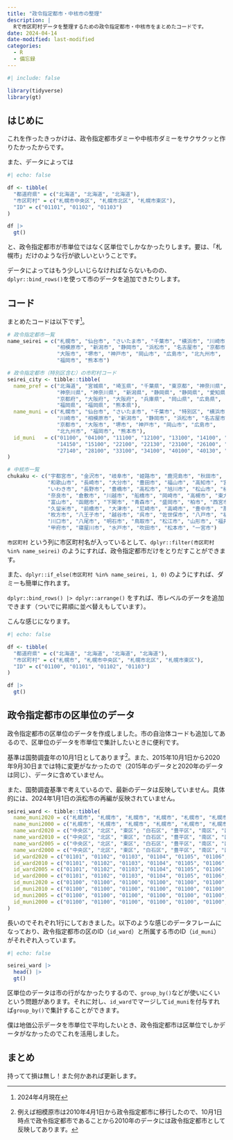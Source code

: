```yaml
---
title: "政令指定都市・中核市の整理"
description: |
  Rで市区町村データを整理するための政令指定都市・中核市をまとめたコードです。
date: 2024-04-14
date-modified: last-modified
categories: 
  - R
  - 備忘録
---
```


```r
#| include: false

library(tidyverse)
library(gt)
```

## はじめに

これを作ったきっかけは、政令指定都市ダミーや中核市ダミーをサクサクッと作りたかったからです。

また、データによっては

```r
#| echo: false

df <- tibble(
  "都道府県" = c("北海道", "北海道", "北海道"), 
  "市区町村" = c("札幌市中央区", "札幌市北区", "札幌市東区"), 
  "ID" = c("01101", "01102", "01103")
)

df |> 
  gt()
```

と、政令指定都市が市単位ではなく区単位でしかなかったりします。要は、「札幌市」だけのような行が欲しいということです。

データによってはもう少しいじらなければならないものの、`dplyr::bind_rows()`を使って市のデータを追加できたりします。

## コード

まとめたコードは以下です^[2024年4月現在]。

```r
# 政令指定都市一覧
name_seirei = c("札幌市", "仙台市", "さいたま市", "千葉市", "横浜市", "川崎市", 
                "相模原市", "新潟市", "静岡市", "浜松市", "名古屋市", "京都市", 
                "大阪市", "堺市", "神戸市", "岡山市", "広島市", "北九州市", 
                "福岡市", "熊本市")

# 政令指定都市（特別区含む）の市町村コード
seirei_city <- tibble::tibble(
  name_pref = c("北海道", "宮城県", "埼玉県", "千葉県", "東京都", "神奈川県", 
                "神奈川県", "神奈川県", "新潟県", "静岡県", "静岡県", "愛知県", 
                "京都府", "大阪府", "大阪府", "兵庫県", "岡山県", "広島県", 
                "福岡県", "福岡県", "熊本県"), 
  name_muni = c("札幌市", "仙台市", "さいたま市", "千葉市", "特別区", "横浜市", 
                "川崎市", "相模原市", "新潟市", "静岡市", "浜松市", "名古屋市", 
                "京都市", "大阪市", "堺市", "神戸市", "岡山市", "広島市", 
                "北九州市", "福岡市", "熊本市"), 
  id_muni   = c("01100", "04100", "11100", "12100", "13100", "14100", "14130", 
                "14150", "15100", "22100", "22130", "23100", "26100", "27100", 
                "27140", "28100", "33100", "34100", "40100", "40130", "43100")
)

# 中核市一覧
chukaku <- c("宇都宮市", "金沢市", "岐阜市", "姫路市", "鹿児島市", "秋田市", "郡山市", 
             "和歌山市", "長崎市", "大分市", "豊田市", "福山市", "高知市", "宮崎市", 
             "いわき市", "長野市", "豊橋市", "高松市", "旭川市", "松山市", "横須賀市", 
             "奈良市", "倉敷市", "川越市", "船橋市", "岡崎市", "高槻市", "東大阪市", 
             "富山市", "函館市", "下関市", "青森市", "盛岡市", "柏市", "西宮市", 
             "久留米市", "前橋市", "大津市", "尼崎市", "高崎市", "豊中市", "那覇市", 
             "枚方市", "八王子市", "越谷市", "呉市", "佐世保市", "八戸市", "福島市", 
             "川口市", "八尾市", "明石市", "鳥取市", "松江市", "山形市", "福井市", 
             "甲府市", "寝屋川市", "水戸市", "吹田市", "松本市", "一宮市")
```

`市区町村` という列に市区町村名が入っているとして、`dplyr::filter(市区町村 %in% name_seirei)` のようにすれば、政令指定都市だけをとりだすことができます。

また、`dplyr::if_else(市区町村 %in% name_seirei, 1, 0)` のようにすれば、ダミーも簡単に作れます。

`dplyr::bind_rows() |> dplyr::arrange()` をすれば、市レベルのデータを追加できます（ついでに昇順に並べ替えもしています）。

こんな感じになります。

```r
#| echo: false

df <- tibble(
  "都道府県" = c("北海道", "北海道", "北海道", "北海道"), 
  "市区町村" = c("札幌市", "札幌市中央区", "札幌市北区", "札幌市東区"), 
  "ID" = c("01100", "01101", "01102", "01103")
)

df |> 
  gt()
```

## 政令指定都市の区単位のデータ

政令指定都市の区単位のデータを作成しました。市の自治体コードも追加してあるので、区単位のデータを市単位で集計したいときに便利です。

基準は国勢調査年の10月1日としてあります^[例えば相模原市は2010年4月1日から政令指定都市に移行したので、10月1日時点で政令指定都市であることから2010年のデータには政令指定都市として反映してあります。]。また、2015年10月1日から2020年9月30日までは特に変更がなかったので（2015年のデータと2020年のデータは同じ）、データに含めていません。

また、国勢調査基準で考えているので、最新のデータは反映していません。具体的には、2024年1月1日の浜松市の再編が反映されていません。

```r
seirei_ward <- tibble::tibble(
  name_muni2020 = c("札幌市", "札幌市", "札幌市", "札幌市", "札幌市", "札幌市", "札幌市", "札幌市", "札幌市", "札幌市", "仙台市", "仙台市", "仙台市", "仙台市", "仙台市", "さいたま市", "さいたま市", "さいたま市", "さいたま市", "さいたま市", "さいたま市", "さいたま市", "さいたま市", "さいたま市", "さいたま市", "千葉市", "千葉市", "千葉市", "千葉市", "千葉市", "千葉市", "横浜市", "横浜市", "横浜市", "横浜市", "横浜市", "横浜市", "横浜市", "横浜市", "横浜市", "横浜市", "横浜市", "横浜市", "横浜市", "横浜市", "横浜市", "横浜市", "横浜市", "横浜市", "川崎市", "川崎市", "川崎市", "川崎市", "川崎市", "川崎市", "川崎市", "相模原市", "相模原市", "相模原市", "新潟市", "新潟市", "新潟市", "新潟市", "新潟市", "新潟市", "新潟市", "新潟市", "静岡市", "静岡市", "静岡市", "浜松市", "浜松市", "浜松市", "浜松市", "浜松市", "浜松市", "浜松市", "名古屋市", "名古屋市", "名古屋市", "名古屋市", "名古屋市", "名古屋市", "名古屋市", "名古屋市", "名古屋市", "名古屋市", "名古屋市", "名古屋市", "名古屋市", "名古屋市", "名古屋市", "名古屋市", "京都市", "京都市", "京都市", "京都市", "京都市", "京都市", "京都市", "京都市", "京都市", "京都市", "京都市", "大阪市", "大阪市", "大阪市", "大阪市", "大阪市", "大阪市", "大阪市", "大阪市", "大阪市", "大阪市", "大阪市", "大阪市", "大阪市", "大阪市", "大阪市", "大阪市", "大阪市", "大阪市", "大阪市", "大阪市", "大阪市", "大阪市", "大阪市", "大阪市", "堺市", "堺市", "堺市", "堺市", "堺市", "堺市", "堺市", "神戸市", "神戸市", "神戸市", "神戸市", "神戸市", "神戸市", "神戸市", "神戸市", "神戸市", "岡山市", "岡山市", "岡山市", "岡山市", "広島市", "広島市", "広島市", "広島市", "広島市", "広島市", "広島市", "広島市", "北九州市", "北九州市", "北九州市", "北九州市", "北九州市", "北九州市", "北九州市", "福岡市", "福岡市", "福岡市", "福岡市", "福岡市", "福岡市", "福岡市", "熊本市", "熊本市", "熊本市", "熊本市", "熊本市"), 
  name_muni2000 = c("札幌市", "札幌市", "札幌市", "札幌市", "札幌市", "札幌市", "札幌市", "札幌市", "札幌市", "札幌市", "仙台市", "仙台市", "仙台市", "仙台市", "仙台市", "大宮市", "大宮市", "大宮市", "大宮市", "与野市", "浦和市", "浦和市", "浦和市", "浦和市", "岩槻市", "千葉市", "千葉市", "千葉市", "千葉市", "千葉市", "千葉市", "横浜市", "横浜市", "横浜市", "横浜市", "横浜市", "横浜市", "横浜市", "横浜市", "横浜市", "横浜市", "横浜市", "横浜市", "横浜市", "横浜市", "横浜市", "横浜市", "横浜市", "横浜市", "川崎市", "川崎市", "川崎市", "川崎市", "川崎市", "川崎市", "川崎市", "相模原市", "相模原市", "相模原市", "新潟市", "新潟市", "新潟市", "新潟市", "新潟市", "新潟市", "新潟市", "新潟市", "静岡市", "静岡市", "静岡市", "浜松市", "浜松市", "浜松市", "浜松市", "浜松市", "浜松市", "浜松市", "名古屋市", "名古屋市", "名古屋市", "名古屋市", "名古屋市", "名古屋市", "名古屋市", "名古屋市", "名古屋市", "名古屋市", "名古屋市", "名古屋市", "名古屋市", "名古屋市", "名古屋市", "名古屋市", "京都市", "京都市", "京都市", "京都市", "京都市", "京都市", "京都市", "京都市", "京都市", "京都市", "京都市", "大阪市", "大阪市", "大阪市", "大阪市", "大阪市", "大阪市", "大阪市", "大阪市", "大阪市", "大阪市", "大阪市", "大阪市", "大阪市", "大阪市", "大阪市", "大阪市", "大阪市", "大阪市", "大阪市", "大阪市", "大阪市", "大阪市", "大阪市", "大阪市", "堺市", "堺市", "堺市", "堺市", "堺市", "堺市", "堺市", "神戸市", "神戸市", "神戸市", "神戸市", "神戸市", "神戸市", "神戸市", "神戸市", "神戸市", "岡山市", "岡山市", "岡山市", "岡山市", "広島市", "広島市", "広島市", "広島市", "広島市", "広島市", "広島市", "広島市", "北九州市", "北九州市", "北九州市", "北九州市", "北九州市", "北九州市", "北九州市", "福岡市", "福岡市", "福岡市", "福岡市", "福岡市", "福岡市", "福岡市", "熊本市", "熊本市", "熊本市", "熊本市", "熊本市"), 
  name_ward2020 = c("中央区", "北区", "東区", "白石区", "豊平区", "南区", "西区", "厚別区", "手稲区", "清田区", "青葉区", "宮城野区", "若林区", "太白区", "泉区", "西区", "北区", "大宮区", "見沼区", "中央区", "桜区", "浦和区", "南区", "緑区", "岩槻区", "中央区", "花見川区", "稲毛区", "若葉区", "緑区", "美浜区", "鶴見区", "神奈川区", "西区", "中区", "南区", "保土ヶ谷区", "磯子区", "金沢区", "港北区", "戸塚区", "港南区", "旭区", "緑区", "瀬谷区", "栄区", "泉区", "青葉区", "都筑区", "川崎区", "幸区", "中原区", "高津区", "多摩区", "宮前区", "麻生区", "緑区", "中央区", "南区", "北区", "東区", "中央区", "江南区", "秋葉区", "南区", "西区", "西蒲区", "葵区", "駿河区", "清水区", "中区", "東区", "西区", "南区", "北区", "浜北区", "天竜区", "千種区", "東区", "北区", "西区", "中村区", "中区", "昭和区", "瑞穂区", "熱田区", "中川区", "港区", "南区", "守山区", "緑区", "名東区", "天白区", "北区", "上京区", "左京区", "中京区", "東山区", "下京区", "南区", "右京区", "伏見区", "山科区", "西京区", "都島区", "福島区", "此花区", "西区", "港区", "大正区", "天王寺区", "浪速区", "西淀川区", "東淀川区", "東成区", "生野区", "旭区", "城東区", "阿倍野区", "住吉区", "東住吉区", "西成区", "淀川区", "鶴見区", "住之江区", "平野区", "北区", "中央区", "堺区", "中区", "東区", "西区", "南区", "北区", "美原区", "東灘区" , "灘区", "兵庫区", "長田区", "須磨区", "垂水区", "北区", "中央区", "西区", "北区", "中区", "東区", "南区", "中区", "東区", "南区", "西区", "安佐南区", "安佐北区", "安芸区", "佐伯区", "門司区", "若松区", "戸畑区", "小倉北区", "小倉南区", "八幡東区", "八幡西区", "東区", "博多区", "中央区", "南区", "西区", "城南区", "早良区", "中央区", "東区", "西区", "南区", "北区"), 
  name_ward2010 = c("中央区", "北区", "東区", "白石区", "豊平区", "南区", "西区", "厚別区", "手稲区", "清田区", "青葉区", "宮城野区", "若林区", "太白区", "泉区", "西区", "北区", "大宮区", "見沼区", "中央区", "桜区", "浦和区", "南区", "緑区", "岩槻区", "中央区", "花見川区", "稲毛区", "若葉区", "緑区", "美浜区", "鶴見区", "神奈川区", "西区", "中区", "南区", "保土ヶ谷区", "磯子区", "金沢区", "港北区", "戸塚区", "港南区", "旭区", "緑区", "瀬谷区", "栄区", "泉区", "青葉区", "都筑区", "川崎区", "幸区", "中原区", "高津区", "多摩区", "宮前区", "麻生区", "緑区", "中央区", "南区", "北区", "東区", "中央区", "江南区", "秋葉区", "南区", "西区", "西蒲区", "葵区", "駿河区", "清水区", "中区", "東区", "西区", "南区", "北区", "浜北区", "天竜区", "千種区", "東区", "北区", "西区", "中村区", "中区", "昭和区", "瑞穂区", "熱田区", "中川区", "港区", "南区", "守山区", "緑区", "名東区", "天白区", "北区", "上京区", "左京区", "中京区", "東山区", "下京区", "南区", "右京区", "伏見区", "山科区", "西京区", "都島区", "福島区", "此花区", "西区", "港区", "大正区", "天王寺区", "浪速区", "西淀川区", "東淀川区", "東成区", "生野区", "旭区", "城東区", "阿倍野区", "住吉区", "東住吉区", "西成区", "淀川区", "鶴見区", "住之江区", "平野区", "北区", "中央区", "堺区", "中区", "東区", "西区", "南区", "北区", "美原区", "東灘区" , "灘区", "兵庫区", "長田区", "須磨区", "垂水区", "北区", "中央区", "西区", "北区", "中区", "東区", "南区", "中区", "東区", "南区", "西区", "安佐南区", "安佐北区", "安芸区", "佐伯区", "門司区", "若松区", "戸畑区", "小倉北区", "小倉南区", "八幡東区", "八幡西区", "東区", "博多区", "中央区", "南区", "西区", "城南区", "早良区", NA_character_, NA_character_, NA_character_, NA_character_, NA_character_), 
  name_ward2005 = c("中央区", "北区", "東区", "白石区", "豊平区", "南区", "西区", "厚別区", "手稲区", "清田区", "青葉区", "宮城野区", "若林区", "太白区", "泉区", "西区", "北区", "大宮区", "見沼区", "中央区", "桜区", "浦和区", "南区", "緑区", "岩槻区", "中央区", "花見川区", "稲毛区", "若葉区", "緑区", "美浜区", "鶴見区", "神奈川区", "西区", "中区", "南区", "保土ヶ谷区", "磯子区", "金沢区", "港北区", "戸塚区", "港南区", "旭区", "緑区", "瀬谷区", "栄区", "泉区", "青葉区", "都筑区", "川崎区", "幸区", "中原区", "高津区", "多摩区", "宮前区", "麻生区", NA_character_, NA_character_, NA_character_, NA_character_, NA_character_, NA_character_, NA_character_, NA_character_, NA_character_, NA_character_, NA_character_, "葵区", "駿河区", "清水区", NA_character_, NA_character_, NA_character_, NA_character_, NA_character_, NA_character_, NA_character_, "千種区", "東区", "北区", "西区", "中村区", "中区", "昭和区", "瑞穂区", "熱田区", "中川区", "港区", "南区", "守山区", "緑区", "名東区", "天白区", "北区", "上京区", "左京区", "中京区", "東山区", "下京区", "南区", "右京区", "伏見区", "山科区", "西京区", "都島区", "福島区", "此花区", "西区", "港区", "大正区", "天王寺区", "浪速区", "西淀川区", "東淀川区", "東成区", "生野区", "旭区", "城東区", "阿倍野区", "住吉区", "東住吉区", "西成区", "淀川区", "鶴見区", "住之江区", "平野区", "北区", "中央区", NA_character_, NA_character_, NA_character_, NA_character_, NA_character_, NA_character_, NA_character_, "東灘区" , "灘区", "兵庫区", "長田区", "須磨区", "垂水区", "北区", "中央区", "西区", NA_character_, NA_character_, NA_character_, NA_character_, "中区", "東区", "南区", "西区", "安佐南区", "安佐北区", "安芸区", "佐伯区", "門司区", "若松区", "戸畑区", "小倉北区", "小倉南区", "八幡東区", "八幡西区", "東区", "博多区", "中央区", "南区", "西区", "城南区", "早良区", NA_character_, NA_character_, NA_character_, NA_character_, NA_character_), 
  name_ward2000 = c("中央区", "北区", "東区", "白石区", "豊平区", "南区", "西区", "厚別区", "手稲区", "清田区", "青葉区", "宮城野区", "若林区", "太白区", "泉区", NA_character_, NA_character_, NA_character_, NA_character_, NA_character_, NA_character_, NA_character_, NA_character_, NA_character_, NA_character_, "中央区", "花見川区", "稲毛区", "若葉区", "緑区", "美浜区", "鶴見区", "神奈川区", "西区", "中区", "南区", "保土ヶ谷区", "磯子区", "金沢区", "港北区", "戸塚区", "港南区", "旭区", "緑区", "瀬谷区", "栄区", "泉区", "青葉区", "都筑区", "川崎区", "幸区", "中原区", "高津区", "多摩区", "宮前区", "麻生区", NA_character_, NA_character_, NA_character_, NA_character_, NA_character_, NA_character_, NA_character_, NA_character_, NA_character_, NA_character_, NA_character_, NA_character_, NA_character_, NA_character_, NA_character_, NA_character_, NA_character_, NA_character_, NA_character_, NA_character_, NA_character_, "千種区", "東区", "北区", "西区", "中村区", "中区", "昭和区", "瑞穂区", "熱田区", "中川区", "港区", "南区", "守山区", "緑区", "名東区", "天白区", "北区", "上京区", "左京区", "中京区", "東山区", "下京区", "南区", "右京区", "伏見区", "山科区", "西京区", "都島区", "福島区", "此花区", "西区", "港区", "大正区", "天王寺区", "浪速区", "西淀川区", "東淀川区", "東成区", "生野区", "旭区", "城東区", "阿倍野区", "住吉区", "東住吉区", "西成区", "淀川区", "鶴見区", "住之江区", "平野区", "北区", "中央区", NA_character_, NA_character_, NA_character_, NA_character_, NA_character_, NA_character_, NA_character_, "東灘区" , "灘区", "兵庫区", "長田区", "須磨区", "垂水区", "北区", "中央区", "西区", NA_character_, NA_character_, NA_character_, NA_character_, "中区", "東区", "南区", "西区", "安佐南区", "安佐北区", "安芸区", "佐伯区", "門司区", "若松区", "戸畑区", "小倉北区", "小倉南区", "八幡東区", "八幡西区", "東区", "博多区", "中央区", "南区", "西区", "城南区", "早良区", NA_character_, NA_character_, NA_character_, NA_character_, NA_character_), 
  id_ward2020 = c("01101", "01102", "01103", "01104", "01105", "01106", "01107", "01108", "01109", "01110", "04101", "04102", "04103", "04104", "04105", "11101", "11102", "11103", "11104", "11105", "11106", "11107", "11108", "11109", "11110", "12101", "12102", "12103", "12104", "12105", "12106", "14101", "14102", "14103", "14104", "14105", "14106", "14107", "14108", "14109", "14110", "14111", "14112", "14113", "14114", "14115", "14116", "14117", "14118", "14131", "14132", "14133", "14134", "14135", "14136", "14137", "14151", "14152", "14153", "15101", "15102", "15103", "15104", "15105", "15106", "15107", "15108", "22101", "22102", "22103", "22131", "22132", "22133", "22134", "22135", "22136", "22137", "23101", "23102", "23103", "23104", "23105", "23106", "23107", "23108", "23109", "23110", "23111", "23112", "23113", "23114", "23115", "23116", "26101", "26102", "26103", "26104", "26105", "26106", "26107", "26108", "26109", "26110", "26111", "27102", "27103", "27104", "27106", "27107", "27108", "27109", "27111", "27113", "27114", "27115", "27116", "27117", "27118", "27119", "27120", "27121", "27122", "27123", "27124", "27125", "27126", "27127", "27128", "27141", "27142", "27143", "27144", "27145", "27146", "27147", "28101", "28102", "28105", "28106", "28107", "28108", "28109", "28110", "28111", "33101", "33102", "33103", "33104", "34101", "34102", "34103", "34104", "34105", "34106", "34107", "34108", "40101", "40103", "40105", "40106", "40107", "40108", "40109", "40131", "40132", "40133", "40134", "40135", "40136", "40137", "43101", "43102", "43103", "43104", "43105"), 
  id_ward2010 = c("01101", "01102", "01103", "01104", "01105", "01106", "01107", "01108", "01109", "01110", "04101", "04102", "04103", "04104", "04105", "11101", "11102", "11103", "11104", "11105", "11106", "11107", "11108", "11109", "11110", "12101", "12102", "12103", "12104", "12105", "12106", "14101", "14102", "14103", "14104", "14105", "14106", "14107", "14108", "14109", "14110", "14111", "14112", "14113", "14114", "14115", "14116", "14117", "14118", "14131", "14132", "14133", "14134", "14135", "14136", "14137", "14151", "14152", "14153", "15101", "15102", "15103", "15104", "15105", "15106", "15107", "15108", "22101", "22102", "22103", "22131", "22132", "22133", "22134", "22135", "22136", "22137", "23101", "23102", "23103", "23104", "23105", "23106", "23107", "23108", "23109", "23110", "23111", "23112", "23113", "23114", "23115", "23116", "26101", "26102", "26103", "26104", "26105", "26106", "26107", "26108", "26109", "26110", "26111", "27102", "27103", "27104", "27106", "27107", "27108", "27109", "27111", "27113", "27114", "27115", "27116", "27117", "27118", "27119", "27120", "27121", "27122", "27123", "27124", "27125", "27126", "27127", "27128", "27141", "27142", "27143", "27144", "27145", "27146", "27147", "28101", "28102", "28105", "28106", "28107", "28108", "28109", "28110", "28111", "33101", "33102", "33103", "33104", "34101", "34102", "34103", "34104", "34105", "34106", "34107", "34108", "40101", "40103", "40105", "40106", "40107", "40108", "40109", "40131", "40132", "40133", "40134", "40135", "40136", "40137", NA_character_, NA_character_, NA_character_, NA_character_, NA_character_), 
  id_ward2005 = c("01101", "01102", "01103", "01104", "01105", "01106", "01107", "01108", "01109", "01110", "04101", "04102", "04103", "04104", "04105", "11101", "11102", "11103", "11104", "11105", "11106", "11107", "11108", "11109", "11110", "12101", "12102", "12103", "12104", "12105", "12106", "14101", "14102", "14103", "14104", "14105", "14106", "14107", "14108", "14109", "14110", "14111", "14112", "14113", "14114", "14115", "14116", "14117", "14118", "14131", "14132", "14133", "14134", "14135", "14136", "14137", NA_character_, NA_character_, NA_character_, NA_character_, NA_character_, NA_character_, NA_character_, NA_character_, NA_character_, NA_character_, NA_character_, "22101", "22102", "22103", NA_character_, NA_character_, NA_character_, NA_character_, NA_character_, NA_character_, NA_character_, "23101", "23102", "23103", "23104", "23105", "23106", "23107", "23108", "23109", "23110", "23111", "23112", "23113", "23114", "23115", "23116", "26101", "26102", "26103", "26104", "26105", "26106", "26107", "26108", "26109", "26110", "26111", "27102", "27103", "27104", "27106", "27107", "27108", "27109", "27111", "27113", "27114", "27115", "27116", "27117", "27118", "27119", "27120", "27121", "27122", "27123", "27124", "27125", "27126", "27127", "27128", NA_character_, NA_character_, NA_character_, NA_character_, NA_character_, NA_character_, NA_character_, "28101", "28102", "28105", "28106", "28107", "28108", "28109", "28110", "28111", NA_character_, NA_character_, NA_character_, NA_character_, "34101", "34102", "34103", "34104", "34105", "34106", "34107", "34108", "40101", "40103", "40105", "40106", "40107", "40108", "40109", "40131", "40132", "40133", "40134", "40135", "40136", "40137", NA_character_, NA_character_, NA_character_, NA_character_, NA_character_), 
  id_ward2000 = c("01101", "01102", "01103", "01104", "01105", "01106", "01107", "01108", "01109", "01110", "04101", "04102", "04103", "04104", "04105", NA_character_, NA_character_, NA_character_, NA_character_, NA_character_, NA_character_, NA_character_, NA_character_, NA_character_, NA_character_, "12101", "12102", "12103", "12104", "12105", "12106", "14101", "14102", "14103", "14104", "14105", "14106", "14107", "14108", "14109", "14110", "14111", "14112", "14113", "14114", "14115", "14116", "14117", "14118", "14131", "14132", "14133", "14134", "14135", "14136", "14137", NA_character_, NA_character_, NA_character_, NA_character_, NA_character_, NA_character_, NA_character_, NA_character_, NA_character_, NA_character_, NA_character_, NA_character_, NA_character_, NA_character_, NA_character_, NA_character_, NA_character_, NA_character_, NA_character_, NA_character_, NA_character_, "23101", "23102", "23103", "23104", "23105", "23106", "23107", "23108", "23109", "23110", "23111", "23112", "23113", "23114", "23115", "23116", "26101", "26102", "26103", "26104", "26105", "26106", "26107", "26108", "26109", "26110", "26111", "27102", "27103", "27104", "27106", "27107", "27108", "27109", "27111", "27113", "27114", "27115", "27116", "27117", "27118", "27119", "27120", "27121", "27122", "27123", "27124", "27125", "27126", "27127", "27128", NA_character_, NA_character_, NA_character_, NA_character_, NA_character_, NA_character_, NA_character_, "28101", "28102", "28105", "28106", "28107", "28108", "28109", "28110", "28111", NA_character_, NA_character_, NA_character_, NA_character_, "34101", "34102", "34103", "34104", "34105", "34106", "34107", "34108", "40101", "40103", "40105", "40106", "40107", "40108", "40109", "40131", "40132", "40133", "40134", "40135", "40136", "40137", NA_character_, NA_character_, NA_character_, NA_character_, NA_character_), 
  id_muni2020 = c("01100", "01100", "01100", "01100", "01100", "01100", "01100", "01100", "01100", "01100", "04100", "04100", "04100", "04100", "04100", "11100", "11100", "11100", "11100", "11100", "11100", "11100", "11100", "11100", "11100", "12100", "12100", "12100", "12100", "12100", "12100", "14100", "14100", "14100", "14100", "14100", "14100", "14100", "14100", "14100", "14100", "14100", "14100", "14100", "14100", "14100", "14100", "14100", "14100", "14130", "14130", "14130", "14130", "14130", "14130", "14130", "14150", "14150", "14150", "15100", "15100", "15100", "15100", "15100", "15100", "15100", "15100", "22100", "22100", "22100", "22130", "22130", "22130", "22130", "22130", "22130", "22130", "23100", "23100", "23100", "23100", "23100", "23100", "23100", "23100", "23100", "23100", "23100", "23100", "23100", "23100", "23100", "23100", "26100", "26100", "26100", "26100", "26100", "26100", "26100", "26100", "26100", "26100", "26100", "27100", "27100", "27100", "27100", "27100", "27100", "27100", "27100", "27100", "27100", "27100", "27100", "27100", "27100", "27100", "27100", "27100", "27100", "27100", "27100", "27100", "27100", "27100", "27100", "27140", "27140", "27140", "27140", "27140", "27140", "27140", "28100", "28100", "28100", "28100", "28100", "28100", "28100", "28100", "28100", "33100", "33100", "33100", "33100", "34100", "34100", "34100", "34100", "34100", "34100", "34100", "34100", "40100", "40100", "40100", "40100", "40100", "40100", "40100", "40130", "40130", "40130", "40130", "40130", "40130", "40130", "43100", "43100", "43100", "43100", "43100"), 
  id_muni2010 = c("01100", "01100", "01100", "01100", "01100", "01100", "01100", "01100", "01100", "01100", "04100", "04100", "04100", "04100", "04100", "11100", "11100", "11100", "11100", "11100", "11100", "11100", "11100", "11100", "11100", "12100", "12100", "12100", "12100", "12100", "12100", "14100", "14100", "14100", "14100", "14100", "14100", "14100", "14100", "14100", "14100", "14100", "14100", "14100", "14100", "14100", "14100", "14100", "14100", "14130", "14130", "14130", "14130", "14130", "14130", "14130", "14150", "14150", "14150", "15100", "15100", "15100", "15100", "15100", "15100", "15100", "15100", "22100", "22100", "22100", "22130", "22130", "22130", "22130", "22130", "22130", "22130", "23100", "23100", "23100", "23100", "23100", "23100", "23100", "23100", "23100", "23100", "23100", "23100", "23100", "23100", "23100", "23100", "26100", "26100", "26100", "26100", "26100", "26100", "26100", "26100", "26100", "26100", "26100", "27100", "27100", "27100", "27100", "27100", "27100", "27100", "27100", "27100", "27100", "27100", "27100", "27100", "27100", "27100", "27100", "27100", "27100", "27100", "27100", "27100", "27100", "27100", "27100", "27140", "27140", "27140", "27140", "27140", "27140", "27140", "28100", "28100", "28100", "28100", "28100", "28100", "28100", "28100", "28100", "33100", "33100", "33100", "33100", "34100", "34100", "34100", "34100", "34100", "34100", "34100", "34100", "40100", "40100", "40100", "40100", "40100", "40100", "40100", "40130", "40130", "40130", "40130", "40130", "40130", "40130", "43201", "43201", "43201", "43201", "43201"), 
  id_muni2005 = c("01100", "01100", "01100", "01100", "01100", "01100", "01100", "01100", "01100", "01100", "04100", "04100", "04100", "04100", "04100", "11100", "11100", "11100", "11100", "11100", "11100", "11100", "11100", "11100", "11100", "12100", "12100", "12100", "12100", "12100", "12100", "14100", "14100", "14100", "14100", "14100", "14100", "14100", "14100", "14100", "14100", "14100", "14100", "14100", "14100", "14100", "14100", "14100", "14100", "14130", "14130", "14130", "14130", "14130", "14130", "14130", "14209", "14209", "14209", "15201", "15201", "15201", "15201", "15201", "15201", "15201", "15201", "22100", "22100", "22100", "22202", "22202", "22202", "22202", "22202", "22202", "22202", "23100", "23100", "23100", "23100", "23100", "23100", "23100", "23100", "23100", "23100", "23100", "23100", "23100", "23100", "23100", "23100", "26100", "26100", "26100", "26100", "26100", "26100", "26100", "26100", "26100", "26100", "26100", "27100", "27100", "27100", "27100", "27100", "27100", "27100", "27100", "27100", "27100", "27100", "27100", "27100", "27100", "27100", "27100", "27100", "27100", "27100", "27100", "27100", "27100", "27100", "27100", "27201", "27201", "27201", "27201", "27201", "27201", "27201", "28100", "28100", "28100", "28100", "28100", "28100", "28100", "28100", "28100", "33201", "33201", "33201", "33201", "34100", "34100", "34100", "34100", "34100", "34100", "34100", "34100", "40100", "40100", "40100", "40100", "40100", "40100", "40100", "40130", "40130", "40130", "40130", "40130", "40130", "40130", "43201", "43201", "43201", "43201", "43201"), 
  id_muni2000 = c("01100", "01100", "01100", "01100", "01100", "01100", "01100", "01100", "01100", "01100", "04100", "04100", "04100", "04100", "04100", "11205", "11205", "11205", "11205", "11220", "11204", "11204", "11204", "11204", "11213", "12100", "12100", "12100", "12100", "12100", "12100", "14100", "14100", "14100", "14100", "14100", "14100", "14100", "14100", "14100", "14100", "14100", "14100", "14100", "14100", "14100", "14100", "14100", "14100", "14130", "14130", "14130", "14130", "14130", "14130", "14130", "14209", "14209", "14209", "15201", "15201", "15201", "15201", "15201", "15201", "15201", "15201", "22201", "22201", "22201", "22202", "22202", "22202", "22202", "22202", "22202", "22202", "23100", "23100", "23100", "23100", "23100", "23100", "23100", "23100", "23100", "23100", "23100", "23100", "23100", "23100", "23100", "23100", "26100", "26100", "26100", "26100", "26100", "26100", "26100", "26100", "26100", "26100", "26100", "27100", "27100", "27100", "27100", "27100", "27100", "27100", "27100", "27100", "27100", "27100", "27100", "27100", "27100", "27100", "27100", "27100", "27100", "27100", "27100", "27100", "27100", "27100", "27100", "27201", "27201", "27201", "27201", "27201", "27201", "27201", "28100", "28100", "28100", "28100", "28100", "28100", "28100", "28100", "28100", "33201", "33201", "33201", "33201", "34100", "34100", "34100", "34100", "34100", "34100", "34100", "34100", "40100", "40100", "40100", "40100", "40100", "40100", "40100", "40130", "40130", "40130", "40130", "40130", "40130", "40130", "43201", "43201", "43201", "43201", "43201"), 
)
```

長いのでそれぞれ1行にしておきました。以下のような感じのデータフレームになっており、政令指定都市の区のID（`id_ward`）と所属する市のID（`id_muni`）がそれぞれ入っています。

```r
#| echo: false

seirei_ward |> 
  head() |> 
  gt()
```

区単位のデータは市の行がなかったりするので、`group_by()`などが使いにくいという問題があります。それに対し、`id_ward`でマージして`id_muni`を付与すれば`group_by()`で集計することができます。

僕は地価公示データを市単位で平均したいとき、政令指定都市は区単位でしかデータがなかったのでこれを活用しました。

## まとめ

持ってて損は無し！また何かあれば更新します。
